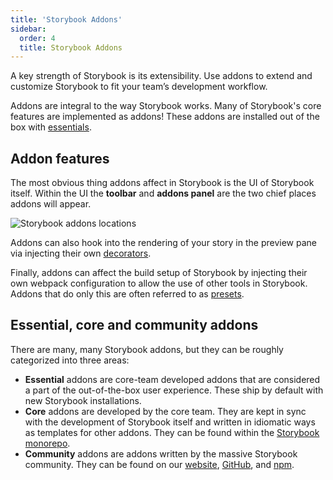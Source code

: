 ```yaml
---
title: 'Storybook Addons'
sidebar:
  order: 4
  title: Storybook Addons
---
```


A key strength of Storybook is its extensibility. Use addons to extend and customize Storybook to fit your team’s development workflow.

Addons are integral to the way Storybook works. Many of Storybook's core features are implemented as addons! These addons are installed out of the box with [essentials](../../essentials/introduction.mdx).

## Addon features

The most obvious thing addons affect in Storybook is the UI of Storybook itself. Within the UI the **toolbar** and **addons panel** are the two chief places addons will appear.

![Storybook addons locations](../../_assets/configure/addon-locations.jpg)

Addons can also hook into the rendering of your story in the preview pane via injecting their own [decorators](../../writing-stories/decorators.mdx).

Finally, addons can affect the build setup of Storybook by injecting their own webpack configuration to allow the use of other tools in Storybook. Addons that do only this are often referred to as [presets](../../addons/addon-types.mdx).

## Essential, core and community addons

There are many, many Storybook addons, but they can be roughly categorized into three areas:

* **Essential** addons are core-team developed addons that are considered a part of the out-of-the-box user experience. These ship by default with new Storybook installations.
* **Core** addons are developed by the core team. They are kept in sync with the development of Storybook itself and written in idiomatic ways as templates for other addons. They can be found within the [Storybook monorepo](https://github.com/storybookjs/storybook/tree/next/addons).
* **Community** addons are addons written by the massive Storybook community. They can be found on our [website](https://storybook.js.org/addons/), [GitHub](https://github.com/), and [npm](https://www.npmjs.com/).
